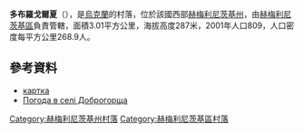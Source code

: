 {{coord|49|20|49|N|26|38|27|E|scale:100000|display=title}}

'''多布羅戈爾夏'''（{{lang-uk|Доброгорща}}），是[[烏克蘭|烏克蘭]]的村落，位於該國西部[[赫梅利尼茨基州|赫梅利尼茨基州]]，由[[赫梅利尼茨基區|赫梅利尼茨基區]]負責管轄，面積3.01平方公里，海拔高度287米，2001年人口809，人口密度每平方公里268.9人。

==參考資料==
* [http://gska2.rada.gov.ua/pls/z7502/A005?rf7571=36979 картка]{{dead link|date=2017年12月 |bot=InternetArchiveBot |fix-attempted=yes }}
* [http://weather.in.ua/ua/hmel'nickaja/6967 Погода в селі Доброгорща]{{Wayback|url=http://weather.in.ua/ua/hmel%27nickaja/6967 |date=20160305201303 }}

{{DEFAULTSORT:Доброгорща}}
[[Category:赫梅利尼茨基州村落|Category:赫梅利尼茨基州村落]]
[[Category:赫梅利尼茨基區村落|Category:赫梅利尼茨基區村落]]


{{Khmelnytskyi-geo-stub}}